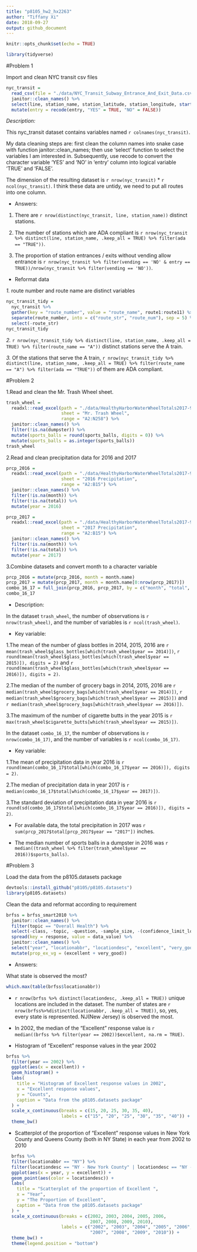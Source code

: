 ```yaml
---
title: "p8105_hw2_hx2263"
author: "Tiffany Xi"
date: 2018-09-27
output: github_document
---
```


```r
knitr::opts_chunk$set(echo = TRUE)

library(tidyverse)
```

#Problem 1

Import and clean NYC transit csv files

```r
nyc_transit = 
  read_csv(file = "./data/NYC_Transit_Subway_Entrance_And_Exit_Data.csv") %>% 
  janitor::clean_names() %>% 
  select(line, station_name, station_latitude, station_longitude, starts_with("route"), entry,          vending, entrance_type, ada) %>% 
  mutate(entry = recode(entry, "YES" = TRUE, "NO" = FALSE))
```

*Description:*

This nyc_transit dataset contains variables named `r colnames(nyc_transit)`. 

My data cleaning steps are: first clean the column names into snake case with function janitor::clean_names; then use 'select' function to select the variables I am interested in. Subsequently, use recode to convert the character variable 'YES' and 'NO' in 'entry' column into logical variable 'TRUE' and 'FALSE'.

The dimension of the resulting dataset is `r nrow(nyc_transit)` * `r ncol(nyc_transit)`. I think these data are untidy, we need to put all routes into one column.

* Answers:

1. There are `r nrow(distinct(nyc_transit, line, station_name))` distinct stations.

2. The number of stations which are ADA compliant is `r nrow(nyc_transit %>% distinct(line, station_name, .keep_all = TRUE) %>% filter(ada == "TRUE"))`.
 
3. The proportion of station entrances / exits without vending allow entrance is `r nrow(nyc_transit %>% filter(vending == 'NO' & entry == TRUE))/nrow(nyc_transit %>% filter(vending == 'NO'))`.

* Reformat data

*1.* route number and route name are distinct variables
```r
nyc_transit_tidy = 
  nyc_transit %>% 
  gather(key = "route_number", value = "route_name", route1:route11) %>% 
  separate(route_number, into = c("route_str", "route_num"), sep = 5) %>% 
  select(-route_str)
nyc_transit_tidy
```

*2.* `r nrow(nyc_transit_tidy %>% distinct(line, station_name, .keep_all = TRUE) %>% filter(route_name == "A"))` distinct stations serve the A train.

*3.* Of the stations that serve the A train, `r nrow(nyc_transit_tidy %>% distinct(line, station_name, .keep_all = TRUE) %>% filter(route_name == "A") %>% filter(ada == "TRUE"))` of them are ADA compliant.


#Problem 2

1.Read and clean the Mr. Trash Wheel sheet.

```r
trash_wheel = 
  readxl::read_excel(path = "./data/HealthyHarborWaterWheelTotals2017-9-26.xlsx", 
                     sheet = "Mr. Trash Wheel", 
                     range = "A2:N258") %>%
  janitor::clean_names() %>% 
  filter(!is.na(dumpster)) %>% 
  mutate(sports_balls = round(sports_balls, digits = 0)) %>% 
  mutate(sports_balls = as.integer(sports_balls))
trash_wheel
```
  
2.Read and clean precipitation data for 2016 and 2017

```r
prcp_2016 = 
  readxl::read_excel(path = "./data/HealthyHarborWaterWheelTotals2017-9-26.xlsx",
                     sheet = "2016 Precipitation", 
                     range = "A2:B15") %>% 
  janitor::clean_names() %>% 
  filter(!is.na(month)) %>% 
  filter(!is.na(total)) %>% 
  mutate(year = 2016) 

prcp_2017 = 
  readxl::read_excel(path = "./data/HealthyHarborWaterWheelTotals2017-9-26.xlsx",
                     sheet = "2017 Precipitation", 
                     range = "A2:B15") %>% 
  janitor::clean_names() %>% 
  filter(!is.na(month)) %>% 
  filter(!is.na(total)) %>% 
  mutate(year = 2017) 
```

3.Combine datasets and convert month to a character variable

```r
prcp_2016 = mutate(prcp_2016, month = month.name)
prcp_2017 = mutate(prcp_2017, month = month.name[0:nrow(prcp_2017)])
combo_16_17 = full_join(prcp_2016, prcp_2017, by = c("month", "total", "year"))
combo_16_17
```

* Description:

In the dataset `trash_wheel`, the number of observations is `r nrow(trash_wheel)`, and the number of variables is `r ncol(trash_wheel)`.

* Key variable:

1.The mean of the number of glass bottles in 2014, 2015, 2016 are `r mean(trash_wheel$glass_bottles[which(trash_wheel$year == 2014)])`, `r round(mean(trash_wheel$glass_bottles[which(trash_wheel$year == 2015)]), digits = 2)` and `r round(mean(trash_wheel$glass_bottles[which(trash_wheel$year == 2016)]), digits = 2)`.

2.The median of the number of grocery bags in 2014, 2015, 2016 are `r median(trash_wheel$grocery_bags[which(trash_wheel$year == 2014)])`, `r median(trash_wheel$grocery_bags[which(trash_wheel$year == 2015)])` and `r median(trash_wheel$grocery_bags[which(trash_wheel$year == 2016)])`.

3.The maximum of the number of cigarette butts in the year 2015 is `r max(trash_wheel$cigarette_butts[which(trash_wheel$year == 2015)])`.


In the dataset `combo_16_17`, the number of observations is `r nrow(combo_16_17)`, and the number of variables is `r ncol(combo_16_17)`.

* Key variable:

1.The mean of precipitation data in year 2016 is `r round(mean(combo_16_17$total[which(combo_16_17$year == 2016)]), digits = 2)`.

2.The median of precipitation data in year 2017 is `r median(combo_16_17$total[which(combo_16_17$year == 2017)])`.

3.The standard deviation of precipitation data in year 2016 is `r round(sd(combo_16_17$total[which(combo_16_17$year == 2016)]), digits = 2)`.

* For available data, the total precipitation in 2017 was `r sum(prcp_2017$total[prcp_2017$year == "2017"])` inches.

* The median number of sports balls in a dumpster in 2016 was `r median((trash_wheel %>% filter(trash_wheel$year == 2016))$sports_balls)`.


#Problem 3

Load the data from the p8105.datasets package

```r
devtools::install_github("p8105/p8105.datasets")
library(p8105.datasets)
```

Clean the data and reformat according to requirement

```r
brfss = brfss_smart2010 %>% 
  janitor::clean_names() %>% 
  filter(topic == "Overall Health") %>% 
  select(-class, -topic, -question, -sample_size, -(confidence_limit_low:geo_location)) %>%
  spread(key = response, value = data_value) %>%
  janitor::clean_names() %>% 
  select("year", "locationabbr", "locationdesc", "excellent", "very_good", "good", "fair", "poor") %>% 
  mutate(prop_ex_vg = (excellent + very_good))

```


* Answers:

What state is observed the most?

```r
which.max(table(brfss$locationabbr))
```

* `r nrow(brfss %>% distinct(locationdesc, .keep_all = TRUE))` unique locations are included in the dataset. The number of states are `r nrow(brfss%>%distinct(locationabbr, .keep_all = TRUE))`, so, yes, every state is represented. NJ(New Jersey) is observed the most.

* In 2002, the median of the “Excellent” response value is `r median((brfss %>% filter(year == 2002))$excellent, na.rm = TRUE)`.
                                          
* Histogram of “Excellent” response values in the year 2002

```r
brfss %>% 
  filter(year == 2002) %>% 
  ggplot(aes(x = excellent)) + 
  geom_histogram() +
  labs(
    title = "Histogram of Excellent response values in 2002",
    x = "Excellent response values",
    y = "Counts",
    caption = "Data from the p8105.datasets package"
  ) +
  scale_x_continuous(breaks = c(15, 20, 25, 30, 35, 40), 
                     labels = c("15", "20", "25", "30", "35", "40")) +
  theme_bw()
```

* Scatterplot of the proportion of “Excellent” response values in New York County and Queens County (both in NY State) in each year from 2002 to 2010

```r
  brfss %>% 
  filter(locationabbr == "NY") %>% 
  filter(locationdesc == "NY - New York County" | locationdesc == "NY - Queens County") %>% 
  ggplot(aes(x = year, y = excellent)) + 
  geom_point(aes(color = locationdesc)) +
  labs(
    title = "Scatterplot of the proportion of Excellent ",
    x = "Year",
    y = "The Proportion of Excellent",
    caption = "Data from the p8105.datasets package"
  ) +
  scale_x_continuous(breaks = c(2002, 2003, 2004, 2005, 2006, 
                                2007, 2008, 2009, 2010), 
                     labels = c("2002", "2003", "2004", "2005", "2006", 
                                "2007", "2008", "2009", "2010")) +
  theme_bw() +
  theme(legend.position = "bottom")
```


